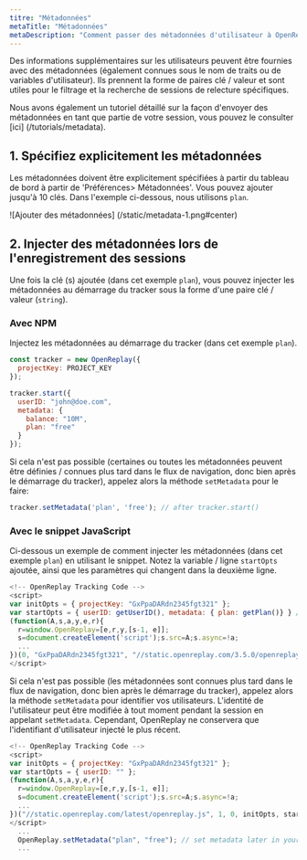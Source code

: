 ```yaml
---
titre: "Métadonnées"
metaTitle: "Métadonnées"
metaDescription: "Comment passer des métadonnées d'utilisateur à OpenReplay. Également connu sous le nom de traits ou de variables d'utilisateur dans d'autres plates-formes."
---
```


Des informations supplémentaires sur les utilisateurs peuvent être fournies avec des métadonnées (également connues sous le nom de traits ou de variables d'utilisateur). Ils prennent la forme de paires clé / valeur et sont utiles pour le filtrage et la recherche de sessions de relecture spécifiques.

<Aside type="tip">
Nous avons également un tutoriel détaillé sur la façon d'envoyer des métadonnées en tant que partie de votre session, vous pouvez le consulter [ici] (/tutorials/metadata).
</Aside>

## 1. Spécifiez explicitement les métadonnées

Les métadonnées doivent être explicitement spécifiées à partir du tableau de bord à partir de 'Préférences> Métadonnées'. Vous pouvez ajouter jusqu'à 10 clés. Dans l'exemple ci-dessous, nous utilisons `plan`.

![Ajouter des métadonnées] (/static/metadata-1.png#center)

## 2. Injecter des métadonnées lors de l'enregistrement des sessions

Une fois la clé (s) ajoutée (dans cet exemple `plan`), vous pouvez injecter les métadonnées au démarrage du tracker sous la forme d'une paire clé / valeur (`string`).

### Avec NPM

Injectez les métadonnées au démarrage du tracker (dans cet exemple `plan`).


```js
const tracker = new OpenReplay({
  projectKey: PROJECT_KEY
});

tracker.start({
  userID: "john@doe.com",
  metadata: {
    balance: "10M",
    plan: "free"
  }
});
```


Si cela n'est pas possible (certaines ou toutes les métadonnées peuvent être définies / connues plus tard dans le flux de navigation, donc bien après le démarrage du tracker), appelez alors la méthode `setMetadata` pour le faire:


```js
tracker.setMetadata('plan', 'free'); // after tracker.start()
```


### Avec le snippet JavaScript

Ci-dessous un exemple de comment injecter les métadonnées (dans cet exemple `plan`) en utilisant le snippet. Notez la variable / ligne `startOpts` ajoutée, ainsi que les paramètres qui changent dans la deuxième ligne.


```js
<!-- OpenReplay Tracking Code -->
<script>
var initOpts = { projectKey: "GxPpaDARdn2345fgt321" };
var startOpts = { userID: getUserID(), metadata: { plan: getPlan()} } // use startOpts variable to inject metadata
(function(A,s,a,y,e,r){
  r=window.OpenReplay=[e,r,y,[s-1, e]];
  s=document.createElement('script');s.src=A;s.async=!a;
  ...
})(0, "GxPpaDARdn2345fgt321", "//static.openreplay.com/3.5.0/openreplay.js",1,29);
</script>
```


Si cela n'est pas possible (les métadonnées sont connues plus tard dans le flux de navigation, donc bien après le démarrage du tracker), appelez alors la méthode `setMetadata` pour identifier vos utilisateurs. L'identité de l'utilisateur peut être modifiée à tout moment pendant la session en appelant `setMetadata`. Cependant, OpenReplay ne conservera que l'identifiant d'utilisateur injecté le plus récent.


```js
<!-- OpenReplay Tracking Code -->
<script>
var initOpts = { projectKey: "GxPpaDARdn2345fgt321" };
var startOpts = { userID: "" };
(function(A,s,a,y,e,r){
  r=window.OpenReplay=[e,r,y,[s-1, e]];
  s=document.createElement('script');s.src=A;s.async=!a;
  ...
})("//static.openreplay.com/latest/openreplay.js", 1, 0, initOpts, startOpts);
</script>
  ...
  OpenReplay.setMetadata("plan", "free"); // set metadata later in your code
  ...
```

